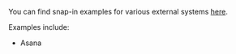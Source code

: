 You can find snap-in examples for various external systems [here](https://github.com/devrev/adaas-connector-examples).

Examples include:

- Asana
